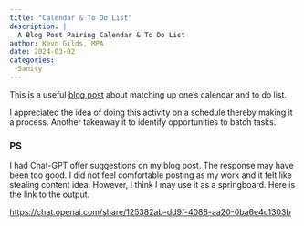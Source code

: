 ```yaml
---
title: "Calendar & To Do List"
description: |
  A Blog Post Pairing Calendar & To Do List
author: Kevn Gilds, MPA
date: 2024-03-02
categories:
 -Sanity
---
```


This is a useful [blog post](https://theevergreenempire.com/%f0%9f%91%af%e2%99%80%ef%b8%8f-calendar-to-do-list-%f0%9f%91%af%e2%99%80%ef%b8%8f/) about matching up one's calendar and to do list.

I appreciated the idea of doing this activity on a schedule thereby making it a process. Another takeaway it to identify opportunities to batch tasks.

### PS

I had Chat-GPT offer suggestions on my blog post. The response may have been too good. I did not feel comfortable posting as my work and it felt like stealing content idea. However, I think I may use it as a springboard. Here is the link to the output.

<https://chat.openai.com/share/125382ab-dd9f-4088-aa20-0ba6e4c1303b>
